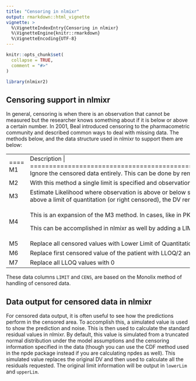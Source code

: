 ```yaml
---
title: "Censoring in nlmixr"
output: rmarkdown::html_vignette
vignette: >
  %\VignetteIndexEntry{Censoring in nlmixr}
  %\VignetteEngine{knitr::rmarkdown}
  %\VignetteEncoding{UTF-8}
---
```


```r
knitr::opts_chunk$set(
  collapse = TRUE,
  comment = "#>"
)
```

```r
library(nlmixr2)
```

## Censoring support in nlmixr

In general, censoring is when there is an observation that cannot be measured but the researcher knows something about if it is below or above a certain number. In 2001, Beal introduced censoring to the pharmacometric community and described common ways to deal with missing data. The methods below, and the data structure used in nlmixr to support them are below:

+----+--------------------------------------------------------------------------------------------------------------------------------------------------------------------------------------------------------------------------------------------------------------------------------------------------------+
|    | Description                                                                                                                                                                                                                                                                                           |
+====+========================================================================================================================================================================================================================================================================================================+
| M1 | Ignore the censored data entirely. This can be done by removing the censored observations from the dataset.                                                                                                                                                                                            |
+----+--------------------------------------------------------------------------------------------------------------------------------------------------------------------------------------------------------------------------------------------------------------------------------------------------------+
| M2 | With this method a single limit is specified and observations below that limit are considered censored. This is not directly supported in nlmixr, but can be accomplished by using the M3 method.                                                                                                      |
+----+--------------------------------------------------------------------------------------------------------------------------------------------------------------------------------------------------------------------------------------------------------------------------------------------------------+
| M3 | Estimate Likelihood where observation is above or below some censored limit.                                                                                                                                                                                                                           |
|    |                                                                                                                                                                                                                                                                                                        |
|    | When the concentrations are below the limit of quantitation (or left censored), you can specify this in nlmixr with two columns: DV, CENS. When a value is censored, DV is the limit of quantification, and CENS is 1. For the rest of the non-censored values, DV keeps its normal value and CENS is 0. |
|    |                                                                                                                                                                                                                                                                                                        |
|    | When the censored value are above a limit of quantitation (or right censored), the DV remains the limit of quantification and CENS is -1.                                                                                                                                                                |
+----+--------------------------------------------------------------------------------------------------------------------------------------------------------------------------------------------------------------------------------------------------------------------------------------------------------+
| M4 | This is an expansion of the M3 method. In cases, like in PK, you can also assume that the observations are actually positive. Therefore, you may want to adjust the likelihood to take into consideration this fact.                                                                                   |
|    |                                                                                                                                                                                                                                                                                                        |
|    | This can be accomplished in nlmixr as well by adding a LIMIT column. In the case of the left censored problem, you can specify the concentration is between the LIMIT and DV. This works for both the right and left censored values.                                                                  |
+----+--------------------------------------------------------------------------------------------------------------------------------------------------------------------------------------------------------------------------------------------------------------------------------------------------------+
| M5 | Replace all censored values with Lower Limit of Quantitation divided by 2. (ie LLOQ/2)                                                                                                                                                                                                                 |
+----+--------------------------------------------------------------------------------------------------------------------------------------------------------------------------------------------------------------------------------------------------------------------------------------------------------+
| M6 | Replace first censored value of the patient with LLOQ/2 and ignore the other censored values                                                                                                                                                                                                           |
+----+--------------------------------------------------------------------------------------------------------------------------------------------------------------------------------------------------------------------------------------------------------------------------------------------------------+
| M7 | Replace all LLOQ values with 0                                                                                                                                                                                                                                                                         |
+----+--------------------------------------------------------------------------------------------------------------------------------------------------------------------------------------------------------------------------------------------------------------------------------------------------------+

These data columns `LIMIT` and `CENS`, are based on the Monolix method of handling of censored data.
   
## Data output for censored data in nlmixr

For censored data output, it is often useful to see how the predictions perform in the censored area. To accomplish this, a simulated value is used to show the prediction and noise. This is then used to calculate the standard residual values in nlmixr. By default, this value is simulated from a truncated normal distribution under the model assumptions and the censoring information specified in the data (though you can use the CDF method used in the npde package instead if you are calculating npdes as well). This simulated value replaces the original DV and then used to calculate all the residuals requested. The original limit information will be output in `lowerLim` and `upperLim`.
